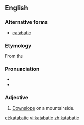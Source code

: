 ==English==

===Alternative forms===
* [[catabatic]]

===Etymology===
From the {{etyl|grc}} {{term|sc=Grek|κατάβασις||descent|tr=katábasis}}

===Pronunciation===
* {{IPA|kætəˈbætɪk}}
* {{rhymes|ætɪk}}

===Adjective===
{{en-adj|-}}
{{wikipedia|Katabatic wind}}

# {{meteorology|of airflow}} [[downslope|Downslope]] on a mountainside.

[[et:katabatic]]
[[vi:katabatic]]
[[zh:katabatic]]